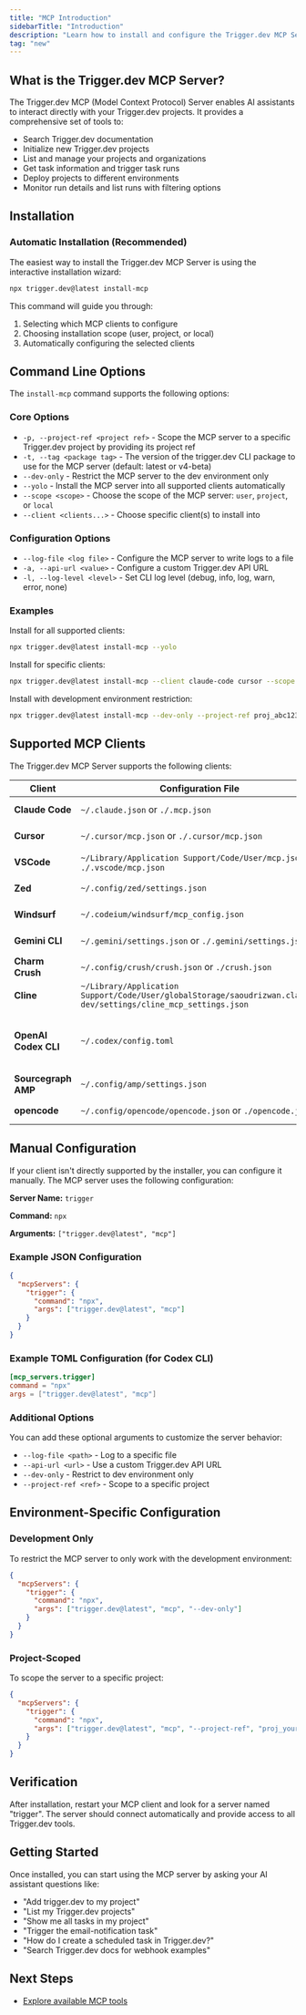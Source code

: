 ```yaml
---
title: "MCP Introduction"
sidebarTitle: "Introduction"
description: "Learn how to install and configure the Trigger.dev MCP Server"
tag: "new"
---
```


## What is the Trigger.dev MCP Server?

The Trigger.dev MCP (Model Context Protocol) Server enables AI assistants to interact directly with your Trigger.dev projects. It provides a comprehensive set of tools to:

- Search Trigger.dev documentation
- Initialize new Trigger.dev projects
- List and manage your projects and organizations
- Get task information and trigger task runs
- Deploy projects to different environments
- Monitor run details and list runs with filtering options

## Installation

### Automatic Installation (Recommended)

The easiest way to install the Trigger.dev MCP Server is using the interactive installation wizard:

```bash
npx trigger.dev@latest install-mcp
```

This command will guide you through:

1. Selecting which MCP clients to configure
2. Choosing installation scope (user, project, or local)
3. Automatically configuring the selected clients

## Command Line Options

The `install-mcp` command supports the following options:

### Core Options

- `-p, --project-ref <project ref>` - Scope the MCP server to a specific Trigger.dev project by providing its project ref
- `-t, --tag <package tag>` - The version of the trigger.dev CLI package to use for the MCP server (default: latest or v4-beta)
- `--dev-only` - Restrict the MCP server to the dev environment only
- `--yolo` - Install the MCP server into all supported clients automatically
- `--scope <scope>` - Choose the scope of the MCP server: `user`, `project`, or `local`
- `--client <clients...>` - Choose specific client(s) to install into

### Configuration Options

- `--log-file <log file>` - Configure the MCP server to write logs to a file
- `-a, --api-url <value>` - Configure a custom Trigger.dev API URL
- `-l, --log-level <level>` - Set CLI log level (debug, info, log, warn, error, none)

### Examples

Install for all supported clients:

```bash
npx trigger.dev@latest install-mcp --yolo
```

Install for specific clients:

```bash
npx trigger.dev@latest install-mcp --client claude-code cursor --scope user
```

Install with development environment restriction:

```bash
npx trigger.dev@latest install-mcp --dev-only --project-ref proj_abc123
```

## Supported MCP Clients

The Trigger.dev MCP Server supports the following clients:

| Client               | Configuration File                                                                                              | Documentation                                                                                                                                    |
| -------------------- | --------------------------------------------------------------------------------------------------------------- | ------------------------------------------------------------------------------------------------------------------------------------------------ |
| **Claude Code**      | `~/.claude.json` or `./.mcp.json`                                                                               | [Claude Code MCP Docs](https://docs.anthropic.com/en/docs/claude-code/mcp)                                                                       |
| **Cursor**           | `~/.cursor/mcp.json` or `./.cursor/mcp.json`                                                                    | [Cursor MCP Docs](https://docs.cursor.com/features/mcp)                                                                                          |
| **VSCode**           | `~/Library/Application Support/Code/User/mcp.json` or `./.vscode/mcp.json`                                      | [VSCode MCP Docs](https://code.visualstudio.com/docs/copilot/chat/mcp-servers)                                                                   |
| **Zed**              | `~/.config/zed/settings.json`                                                                                   | [Zed Context Servers Docs](https://zed.dev/docs/context-servers)                                                                                 |
| **Windsurf**         | `~/.codeium/windsurf/mcp_config.json`                                                                           | [Windsurf MCP Docs](https://docs.codeium.com/windsurf/mcp)                                                                                       |
| **Gemini CLI**       | `~/.gemini/settings.json` or `./.gemini/settings.json`                                                          | [Gemini CLI MCP Tutorial](https://medium.com/@joe.njenga/gemini-cli-mcp-tutorial-setup-commands-practical-use-step-by-step-example-b57f55db5f4a) |
| **Charm Crush**      | `~/.config/crush/crush.json` or `./crush.json`                                                                  | [Charm MCP Docs](https://github.com/charmbracelet/mcp)                                                                                           |
| **Cline**            | `~/Library/Application Support/Code/User/globalStorage/saoudrizwan.claude-dev/settings/cline_mcp_settings.json` | [Cline MCP Docs](https://github.com/saoudrizwan/claude-dev#mcp)                                                                                  |
| **OpenAI Codex CLI** | `~/.codex/config.toml`                                                                                          | See OpenAI Codex CLI documentation for MCP configuration                                                                                         |
| **Sourcegraph AMP**  | `~/.config/amp/settings.json`                                                                                   | [Sourcegraph AMP MCP Docs](https://docs.sourcegraph.com/amp/mcp)                                                                                 |
| **opencode**         | `~/.config/opencode/opencode.json` or `./opencode.json`                                                         | [opencode MCP Docs](https://opencode.ai/docs/mcp-servers/)                                                                                       |

## Manual Configuration

If your client isn't directly supported by the installer, you can configure it manually. The MCP server uses the following configuration:

**Server Name:** `trigger`

**Command:** `npx`

**Arguments:** `["trigger.dev@latest", "mcp"]`

### Example JSON Configuration

```json
{
  "mcpServers": {
    "trigger": {
      "command": "npx",
      "args": ["trigger.dev@latest", "mcp"]
    }
  }
}
```

### Example TOML Configuration (for Codex CLI)

```toml
[mcp_servers.trigger]
command = "npx"
args = ["trigger.dev@latest", "mcp"]
```

### Additional Options

You can add these optional arguments to customize the server behavior:

- `--log-file <path>` - Log to a specific file
- `--api-url <url>` - Use a custom Trigger.dev API URL
- `--dev-only` - Restrict to dev environment only
- `--project-ref <ref>` - Scope to a specific project

## Environment-Specific Configuration

### Development Only

To restrict the MCP server to only work with the development environment:

```json
{
  "mcpServers": {
    "trigger": {
      "command": "npx",
      "args": ["trigger.dev@latest", "mcp", "--dev-only"]
    }
  }
}
```

### Project-Scoped

To scope the server to a specific project:

```json
{
  "mcpServers": {
    "trigger": {
      "command": "npx",
      "args": ["trigger.dev@latest", "mcp", "--project-ref", "proj_your_project_ref"]
    }
  }
}
```

## Verification

After installation, restart your MCP client and look for a server named "trigger". The server should connect automatically and provide access to all Trigger.dev tools.

## Getting Started

Once installed, you can start using the MCP server by asking your AI assistant questions like:

- "Add trigger.dev to my project"
- "List my Trigger.dev projects"
- "Show me all tasks in my project"
- "Trigger the email-notification task"
- "How do I create a scheduled task in Trigger.dev?"
- "Search Trigger.dev docs for webhook examples"

## Next Steps

- [Explore available MCP tools](/mcp-tools)
